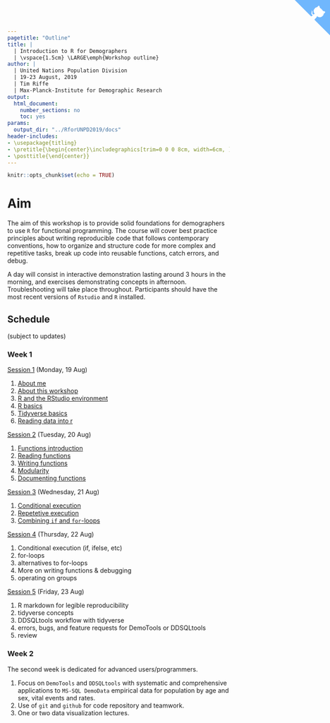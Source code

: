 ```yaml
---
pagetitle: "Outline"
title: | 
  | Introduction to R for Demographers
  | \vspace{1.5cm} \LARGE\emph{Workshop outline}
author: |
  | United Nations Population Division
  | 19-23 August, 2019
  | Tim Riffe
  | Max-Planck-Institute for Demographic Research
output:
  html_document:
    number_sections: no
    toc: yes
params:
  output_dir: "../RforUNPD2019/docs"
header-includes:
- \usepackage{titling}
- \pretitle{\begin{center}\includegraphics[trim=0 0 0 8cm, width=6cm, ]{assets/MPIDR_square_color.pdf}\\[\bigskipamount]}
- \posttitle{\end{center}}
---
```


<a href="https://github.com/timriffe/RforUNPD2019" class="github-corner" aria-label="View source on GitHub"><svg width="80" height="80" viewBox="0 0 250 250" style="fill:#70B7FD; color:#fff; position: absolute; top: 0; border: 0; right: 0;" aria-hidden="true"><path d="M0,0 L115,115 L130,115 L142,142 L250,250 L250,0 Z"></path><path d="M128.3,109.0 C113.8,99.7 119.0,89.6 119.0,89.6 C122.0,82.7 120.5,78.6 120.5,78.6 C119.2,72.0 123.4,76.3 123.4,76.3 C127.3,80.9 125.5,87.3 125.5,87.3 C122.9,97.6 130.6,101.9 134.4,103.2" fill="currentColor" style="transform-origin: 130px 106px;" class="octo-arm"></path><path d="M115.0,115.0 C114.9,115.1 118.7,116.5 119.8,115.4 L133.7,101.6 C136.9,99.2 139.9,98.4 142.2,98.6 C133.8,88.0 127.5,74.4 143.8,58.0 C148.5,53.4 154.0,51.2 159.7,51.0 C160.3,49.4 163.2,43.6 171.4,40.1 C171.4,40.1 176.1,42.5 178.8,56.2 C183.1,58.6 187.2,61.8 190.9,65.4 C194.5,69.0 197.7,73.2 200.1,77.6 C213.8,80.2 216.3,84.9 216.3,84.9 C212.7,93.1 206.9,96.0 205.4,96.6 C205.1,102.4 203.0,107.8 198.3,112.5 C181.9,128.9 168.3,122.5 157.7,114.1 C157.9,116.9 156.7,120.9 152.7,124.9 L141.0,136.5 C139.8,137.7 141.6,141.9 141.8,141.8 Z" fill="currentColor" class="octo-body"></path></svg></a><style>.github-corner:hover .octo-arm{animation:octocat-wave 560ms ease-in-out}@keyframes octocat-wave{0%,100%{transform:rotate(0)}20%,60%{transform:rotate(-25deg)}40%,80%{transform:rotate(10deg)}}@media (max-width:500px){.github-corner:hover .octo-arm{animation:none}.github-corner .octo-arm{animation:octocat-wave 560ms ease-in-out}}</style>


```r
knitr::opts_chunk$set(echo = TRUE)
```

# Aim
The aim of this workshop is to provide solid foundations for demographers to use `R` for functional programming. The course will cover best practice principles about writing reproducible code that follows contemporary conventions, how to organize and structure code for more complex and repetitive tasks, break up code into reusable functions, catch errors, and debug.

A day will consist in interactive demonstration lasting around 3 hours in the morning, and exercises demonstrating concepts in afternoon. Troubleshooting will take place throughout. Participants should have the most recent versions of `Rstudio` and `R` installed.

## Schedule 
(subject to updates)

### Week 1
[Session 1](Day1) (Monday, 19 Aug)

1. [About me](Day1#about-me)
2. [About this workshop](Day1#about-this-workshop)
3. [R and the RStudio environment](Day1#r-and-the-rstudio-environment)
4. [R basics](Day1#r-basics)
5. [Tidyverse basics](Day1#tidyverse-basics)
6. [Reading data into r](Day1#reading-data-into-r)

[Session 2](Day2) (Tuesday, 20 Aug)

1. [Functions introduction](Day2#introduction)
2. [Reading functions](Day2#reading-functions)
3. [Writing functions](Day2#writing-functions)
4. [Modularity](Day2#modularity)
5. [Documenting functions](Day2#documenting-functions)

[Session 3](Day3) (Wednesday, 21 Aug)

1. [Conditional execution](Day3#conditional-execution-if)
2. [Repetetive execution](Day3#repetetive-execution-for-loops)
3. [Combining `if` and `for`-loops](Day3#combining-if-and-for-loops)

[Session 4](Day4) (Thursday, 22 Aug)

1. Conditional execution (if, ifelse, etc)
2. for-loops
3. alternatives to for-loops
4. More on writing functions & debugging
5. operating on groups

[Session 5](Day5) (Friday, 23 Aug)

1. R markdown for legible reproducibility
2. tidyverse concepts 
3. DDSQLtools workflow with tidyverse
4. errors, bugs, and feature requests for DemoTools or DDSQLtools
5. review 

### Week 2
The second week is dedicated for advanced users/programmers.

1. Focus on `DemoTools` and `DDSQLtools` with systematic and comprehensive applications to `MS-SQL DemoData` empirical data for population by age and sex, vital events and rates.
2. Use of `git` and `github` for code repository and teamwork.
3. One or two data visualization lectures.



